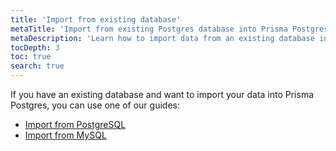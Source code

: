 ```yaml
---
title: 'Import from existing database'
metaTitle: 'Import from existing Postgres database into Prisma Postgres'
metaDescription: 'Learn how to import data from an existing database into Prisma Postgres.'
tocDepth: 3
toc: true
search: true
---
```


If you have an existing database and want to import your data into Prisma Postgres, you can use one of our guides:

- [Import from PostgreSQL](/getting-started/prisma-postgres/import-from-existing-database-postgresql)
- [Import from MySQL](/getting-started/prisma-postgres/import-from-existing-database-mysql)